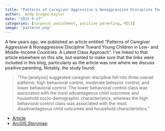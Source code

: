 ```yaml
---
title: "Patterns of Caregiver Aggressive & Nonaggressive Discipline Toward Young Children in Low- and Middle-Income Countries: A Latent Class Approach"
author:  Andy Grogan-Kaylor 
date: "2025-9-27"
categories: [corporal punishment, positive parenting, MICS]
image: "patterns.png"
---
```


A few years ago, we published an article entitled "Patterns of Caregiver Aggressive & Nonaggressive Discipline Toward Young Children in Low- and Middle-Income Countries: A Latent Class Approach". I've linked to that article elsewhere on this site, but wanted to make sure that the links were included in this blog, particularly as the article was one where we discuss positive parenting. Notably, the study found:

> "The [analysis] suggested caregiver discipline fell into three overall patterns: high behavioral control, moderate behavior control, and lower behavioral control. The lower behavioral control class was associated with the most advantageous child outcomes and household socio-demographic characteristics, whereas the high behavioral control class was associated with the most disadvantageous child outcomes and household characteristics."

* [Article](https://doi.org/10.1016/j.chiabu.2022.105606)
* [ArcGIS Storymap](https://arcg.is/1S5XPK)
    